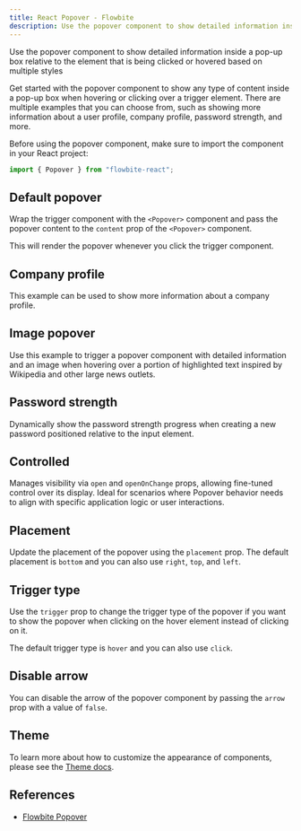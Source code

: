 ```yaml
---
title: React Popover - Flowbite
description: Use the popover component to show detailed information inside a pop-up box relative to the element that is being clicked or hovered based on multiple styles
---
```


Use the popover component to show detailed information inside a pop-up box relative to the element that is being clicked or hovered based on multiple styles

Get started with the popover component to show any type of content inside a pop-up box when hovering or clicking over a trigger element. There are multiple examples that you can choose from, such as showing more information about a user profile, company profile, password strength, and more.

Before using the popover component, make sure to import the component in your React project:

```jsx
import { Popover } from "flowbite-react";
```

## Default popover

Wrap the trigger component with the `<Popover>` component and pass the popover content to the `content` prop of the `<Popover>` component.

This will render the popover whenever you click the trigger component.

<Example name="popover.root" />

## Company profile

This example can be used to show more information about a company profile.

<Example name="popover.profile" />

## Image popover

Use this example to trigger a popover component with detailed information and an image when hovering over a portion of highlighted text inspired by Wikipedia and other large news outlets.

<Example name="popover.image" />

## Password strength

Dynamically show the password strength progress when creating a new password positioned relative to the input element.

<Example name="popover.password" />

## Controlled

Manages visibility via `open` and `openOnChange` props, allowing fine-tuned control over its display. Ideal for scenarios where Popover behavior needs to align with specific application logic or user interactions.

<Example name="popover.controlled" />

## Placement

Update the placement of the popover using the `placement` prop. The default placement is `bottom` and you can also use `right`, `top`, and `left`.

<Example name="popover.placement" />

## Trigger type

Use the `trigger` prop to change the trigger type of the popover if you want to show the popover when clicking on the hover element instead of clicking on it.

The default trigger type is `hover` and you can also use `click`.

<Example name="popover.trigger" />

## Disable arrow

You can disable the arrow of the popover component by passing the `arrow` prop with a value of `false`.

<Example name="popover.disableArrow" />

## Theme

To learn more about how to customize the appearance of components, please see the [Theme docs](/docs/customize/theme).

<Theme name="popover" />

## References

- [Flowbite Popover](https://flowbite.com/docs/components/popover/)
